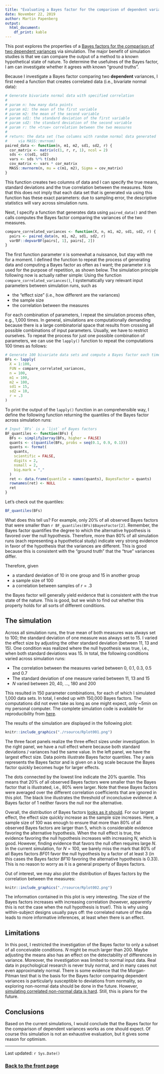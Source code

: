 ```yaml
---
title: "Evaluating a Bayes factor for the comparison of dependent variances"
date: November 22, 2019
author: Martin Papenberg
output:
  html_document:
    df_print: kable
---
```


This post explores the properties of a [Bayes factors for the comparison 
of two dependent variances](12_BF_Dependent_SD.html) via simulation. The 
major benefit of simulation studies is that we can compare the output of 
a method to a known hypothetical state of nature. To determine the 
usefulnes of the Bayes factor, I am can investigate whether it agrees 
with known "ground truths". 

Because I investigate a Bayes factor comparing two **dependent** 
variances, I first need a function that creates correlated data (i.e., 
bivariate normal data):

```r
# Generate bivariate normal data with specified correlation
#
# param n: how many data points
# param m1: the mean of the first variable
# param m2: the mean of the second variable
# param sd1: the standard deviation of the first variable
# param sd2: the standard deviation of the second variable
# param r: the »true« correlation between the two measures
# 
# return: the data set (two columns with random normal data generated 
#     via MASS::mvrnom)
paired_data <- function(n, m1, m2, sd1, sd2, r) {
  cor_matrix <- matrix(c(1, r, r, 1), ncol = 2)
  sds <- c(sd1, sd2)
  vars <- sds %*% t(sds)
  cov_matrix <- vars * cor_matrix
  MASS::mvrnorm(n, mu = c(m1, m2), Sigma = cov_matrix)
}
```

This function creates two columns of data and I can specify the true 
means, standard deviations and the true correlation between the 
measures. Note that this does not imply that each data set that is 
generated via using this function has these exact parameters: due to 
sampling error, the descriptive statistics will vary across simulation 
runs.

Next, I specify a function that generates data using `paired_data()` and
then calls computes the Bayes factor comparing the variances of the two
measures. 

```r

compare_correlated_variances <- function(X, n, m1, m2, sd1, sd2, r) {
  pairs <- paired_data(n, m1, m2, sd1, sd2, r)
  varBF::depvarBF(pairs[, 1], pairs[, 2])
}
```

The first function parameter `X` is somewhat a nuissance, but stay with 
me for a moment. I defined the function to repeat the process of 
generating data and computing a Bayes factor as often as I want; the 
parameter `X` is used for the purpose of repetition, as shown below. The 
simulation principle following now is actually rather simple: Using the 
function `compare_correlated_variances()`, I systematically vary 
relevant input parameters between simulation runs, such as 

- the "effect size" (i.e., how different are the variances)
- the sample size
- the correlation between the measures

For each combination of parameters, I repeat the simulation process 
often, e.g., 1,000 times. In general, simulations are computationally 
demanding because there is a large combinatorial space that results from 
crossing all possible combinations of input parameters. Usually, we have 
to restrict ourselves. To repeat the process for just one possible 
combination of parameters, we can use the `lapply()` function to repeat 
the computations 100 times as follows: 

```r
# Generate 100 bivariate data sets and compute a Bayes factor each time:
BFs <- lapply(
  X = 1:100, 
  FUN = compare_correlated_variances,
  n = 100,
  m1 = 100,
  m2 = 100,
  sd1 = 15,
  sd2 = 10,
  r = .3
)
```

To print the output of the `lapply()` function in an comprehensible way, 
I define the following function returning the quantiles of the Bayes 
factor across simulation runs:

```r
# Input `BFs` is a `list` of Bayes factors
BF_quantiles <- function(BFs) {
  BFs <- simplify2array(BFs, higher = FALSE)
  quants <- c(quantile(BFs, probs = seq(0.1, 0.9, 0.1)))
  quants <- format(
    quants, 
    scientific = FALSE, 
    digits = 2, 
    nsmall = 2,
    big.mark = ","
  )
  ret <- data.frame(quantile = names(quants), BayesFactor = quants)
  rownames(ret) <- NULL
  ret
}
```

Let's check out the quantiles:

```r
BF_quantiles(BFs)
```

What does this tell us? For example, only 20% of all observed Bayes 
factors that were smaller than `r BF_quantiles(BFs)$BayesFactor[2]`. 
Remember, the Bayes factor quantifies the degree to which the 
alternative hypothesis is favored over the null hypothesis. Therefore, 
more than 80% of all simulation runs (each representing a hypothetical 
study) indicate very strong evidence in favor of the hypothesis that the 
variances are different. This is good because this is consistent with 
the "ground truth" that the "true" variances differ. 

Therefore, given 

- a standard deviation of 10 in one group and 15 in another group
- a sample size of 100
- a correlation between samples of $r = .3$

the Bayes factor will generally yield evidence that is consistent with 
the true state of the nature. This is good, but we wish to find out 
whether this property holds for all sorts of different conditions.

## The simulation

Across all simulation runs, the true mean of both measures was always 
set to 100; the standard deviation of one measure was always set to 15. 
I varied the effect size by adjusting the other standard deviation 
(between 11, 13 and 15). One condition was realized where the null 
hypothesis was true, i.e., when both standard deviations was 15. In 
total, the following conditions varied across simulation runs: 

- The correlation between the measures varied between $0$, $0.1$, $0.3$, $0.5$ and $0.7$
- The standard deviation of one measure varied between $11$, $13$ and $15$
- $N$ varied between $20$, $40$, ..., $180$ and $200$

This resulted in 150 parameter combinations, for each of which I 
simulated 1,000 data sets. In total, I ended up with 150,000 Bayes 
factors. The computations did not even take as long as one might 
expect, only ~5min on my personal computer. The complete simulation code 
is available for reproducibility from 
[here](./rmdsource/rsource/simulation_bf_var.R). 

The results of the simulation are displayed in the following plot: 

```r
knitr::include_graphics("./rsource/Rplot001.png")
```

The three facet panels realize the three effect sizes under 
investigation. In the right panel, we have a null effect where because 
both standard deviations / variances had the same value. In the left 
panel, we have the largest effect size. Data points illustrate Bayes 
factor quantiles. The $y$ axis represents the Bayes factor and is given 
on a log scale because the Bayes factor quickly becomes huge for larger 
effects. 

The dots connected by the lowest line indicate the 20% quantile. This 
means that 20% of all observed Bayes factors were smaller than the Bayes 
factor that is illustrated, i.e., 80% were larger. Note that these Bayes 
factors were averaged over the different correlation coefficients that 
are ignored in this plot. The black line illustrates the threshold of 
inconclusive evidence: A Bayes factor of 1 neither favors the null nor 
the alternative.

Overall, the distribution of Bayes factors [looks as it 
should](06_BFSize.html). For our largest effect, the effect size quickly 
increase as the sample size increases. Here, a sample size of 100 was 
enough to ensure that more than 80% of all observed Bayes factors are 
larger than 5, which is considerable evidence favoring the alternative 
hypothesis. When the null effect is true, the evidence favoring the null 
hypothesis increases with increasing $N$, which is good. However, 
finding evidence that favors the null often requires large $N$. In the 
current simulation, for $N = 100$, we barely miss the mark that 80% of 
all Bayes factors $BF01$ favor the null hypothesis by a factor of at 
least 3 (in this cases the Bayes factor $BF10$ favoring the alternative 
hypothesis is 0.33). This is no reason to worry as it is a general 
property of Bayes factors.

Out of interest, we may also plot the distribution of Bayes factors by
the correlation between the measures:

```r
knitr::include_graphics("./rsource/Rplot002.png")
```

The information contained in this plot is very interesting. The size of 
the Bayes factors increases with increasing correlation (however, 
apparently this is not the case when the null hypothesis is true!). This 
is why using within-subject designs usually pays off: the correlated 
nature of the data leads to more informative inferences, at least when 
there is an effect.

## Limitations

In this post, I restricted the investigation of the Bayes factor to only 
a subset of all conceivable conditions. $N$ might be much larger than 
200. Maybe adjusting the means also has an effect on the detectability 
of differences in variance. Moreover, the investigation was limited to 
normal input data. Real data in psychological research is never truly 
normal, and in many cases not even approximately normal. There is some 
evidence that the Morgan-Pitman test that is the basis for the Bayes 
factor comparing dependent variances is particularly susceptible to 
deviations from normality, so exploring non-normal data should be done 
in the future. However, [simulating correlated non-normal data is 
hard](https://psychometroscar.com/2019/10/16/how-to-simulate-correlated-
log-normal-random-variables-the-right-way/). Still, this is plans for 
the future. 

## Conclusions 

Based on the current simulations, I would conclude that the Bayes factor 
for the comparison of dependent variances works as one should expect. Of 
course this simulation is not an exhaustive evaluation, but it gives 
some reason for optimism.

---

Last updated: `r Sys.Date()`

### <a href="index.html">Back to the front page</a>

&nbsp;
